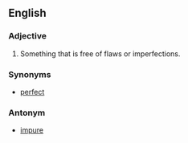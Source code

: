 ==English==

===Adjective===
#Something that is free of flaws or imperfections.

===Synonyms===
*[[perfect]]

===Antonym===
*[[impure]]